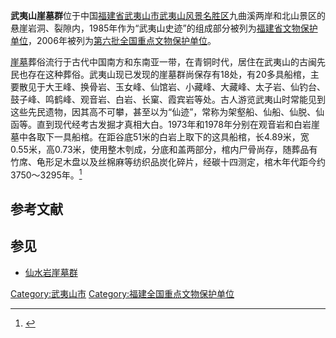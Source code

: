 {{coord|27|38|53|N|117|56|55|E|display=title|scale:10000}}<!-- 大藏峰坐标 -->
{{文物保护单位
| 级别 = 全国
| 名称 = 武夷山崖墓群
| 图片 = 
| 所在 = [[福建省|福建省]][[武夷山市|武夷山市]]
| 分类 = 古墓葬
| 时代 = 青铜时代
| 编号 = [[第六批全国重点文物保护单位|第六批]]第253项
| 登录 = 2006年5月25日
}}
<mapframe latitude="27.6471" longitude="117.9486" zoom="16" width="280" height="300" align="right" />
'''武夷山崖墓群'''位于中国[[福建省|福建省]][[武夷山市|武夷山市]][[武夷山风景名胜区|武夷山风景名胜区]]九曲溪两岸和北山景区的悬崖岩洞、裂隙内，1985年作为“武夷山史迹”的组成部分被列为[[福建省文物保护单位|福建省文物保护单位]]，2006年被列为[[第六批全国重点文物保护单位|第六批全国重点文物保护单位]]。

[[崖墓|崖墓]]葬俗流行于古代中国南方和东南亚一带，在青铜时代，居住在武夷山的古闽先民也存在这种葬俗。武夷山现已发现的崖墓群尚保存有18处，有20多具船棺，主要散见于大王峰、换骨岩、玉女峰、仙馆岩、小藏峰、大藏峰、太子岩、仙钓台、鼓子峰、鸣鹤峰、观音岩、白岩、长窠、霞宾岩等处。古人游览武夷山时常能见到这些先民遗物，因其高不可攀，甚至以为“仙迹”，常称为架壑船、仙船、仙脱、仙函等。直到现代经考古发掘才真相大白。1973年和1978年分别在观音岩和白岩崖墓中各取下一具船棺。在距谷底51米的白岩上取下的这具船棺，长4.89米，宽0.55米，高0.73米，使用整木刳成，分底和盖两部分，棺内尸骨尚存，随葬品有竹席、龟形足木盘以及丝棉麻等纺织品炭化碎片，经碳十四测定，棺木年代距今约3750～3295年。<ref>{{Cite book |author=国家文物局 编 |title=全国重点文物保护单位（第六批）·第Ⅴ卷 |publisher=文物出版社 |year=2008 |isbn=978-7-5010-2446-9 |pages=353 }}</ref>

{{Gallery
|title=
|footer=
|width=300
|height=
|lines=1
|File:Wuyi Shan Fengjing Mingsheng Qu 2012.08.22 16-00-53.jpg|大藏峰崖墓
|File:Wuyi Shan Fengjing Mingsheng Qu 2012.08.22 16-03-16.jpg|大藏峰崖墓
}}

==参考文献==
{{commonscat|Wuyishan cliff tombs}}
{{reflist}}

==参见==
*[[仙水岩崖墓群|仙水岩崖墓群]]

{{福建全国重点文物保护单位}}

{{DEFAULTSORT:wu}}
[[Category:武夷山市|Category:武夷山市]]
[[Category:福建全国重点文物保护单位|Category:福建全国重点文物保护单位]]